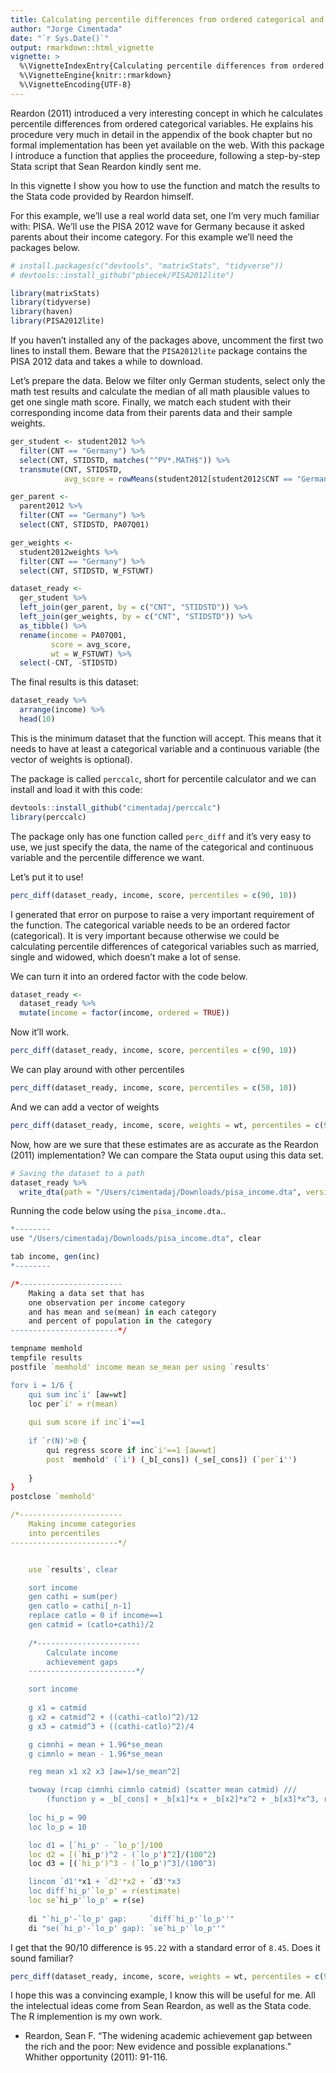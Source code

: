 ```yaml
---
title: Calculating percentile differences from ordered categorical and continuous variables
author: "Jorge Cimentada"
date: "`r Sys.Date()`"
output: rmarkdown::html_vignette
vignette: >
  %\VignetteIndexEntry{Calculating percentile differences from ordered categorical and continuous variables}
  %\VignetteEngine{knitr::rmarkdown}
  %\VignetteEncoding{UTF-8}
---
```


Reardon (2011) introduced a very interesting concept in which he calculates percentile differences from ordered categorical variables. He explains his procedure very much in detail in the appendix of the book chapter but no formal implementation has been yet available on the web. With this package I introduce a function that applies the proceedure, following a step-by-step Stata script that Sean Reardon kindly sent me.

In this vignette I show you how to use the function and match the results to the Stata code provided by Reardon himself.

For this example, we'll use a real world data set, one I'm very much familiar with: PISA. We'll use the PISA 2012 wave for Germany because it asked parents about their income category. For this example we'll need the packages below.

```r
# install.packages(c("devtools", "matrixStats", "tidyverse"))
# devtools::install_github("pbiecek/PISA2012lite")

library(matrixStats)
library(tidyverse)
library(haven)
library(PISA2012lite)
```

If you haven't installed any of the packages above, uncomment the first two lines to install them. Beware that the `PISA2012lite` package contains the PISA 2012 data and takes a while to download.

Let's prepare the data. Below we filter only German students, select only the math test results and calculate the median of all math plausible values to get one single math score. Finally, we match each student with their corresponding income data from their parents data and their sample weights.

```r
ger_student <- student2012 %>%
  filter(CNT == "Germany") %>%
  select(CNT, STIDSTD, matches("^PV*.MATH$")) %>%
  transmute(CNT, STIDSTD,
            avg_score = rowMeans(student2012[student2012$CNT == "Germany", paste0("PV", 1:5, "MATH")]))

ger_parent <-
  parent2012 %>%
  filter(CNT == "Germany") %>%
  select(CNT, STIDSTD, PA07Q01)

ger_weights <-
  student2012weights %>%
  filter(CNT == "Germany") %>%
  select(CNT, STIDSTD, W_FSTUWT)

dataset_ready <-
  ger_student %>%
  left_join(ger_parent, by = c("CNT", "STIDSTD")) %>%
  left_join(ger_weights, by = c("CNT", "STIDSTD")) %>%
  as_tibble() %>%
  rename(income = PA07Q01,
         score = avg_score,
         wt = W_FSTUWT) %>%
  select(-CNT, -STIDSTD)
```

The final results is this dataset:
```r
dataset_ready %>%
  arrange(income) %>%
  head(10)
```

This is the minimum dataset that the function will accept. This means that it needs to have at least a categorical variable and a continuous variable (the vector of weights is optional).

The package is called `perccalc`, short for percentile calculator and we can install and load it with this code:

```r
devtools::install_github("cimentadaj/perccalc")
library(perccalc)
```

The package only has one function called `perc_diff` and it's very easy to use, we just specify the data, the name of the categorical and continuous variable and the percentile difference we want. 

Let's put it to use!

```r
perc_diff(dataset_ready, income, score, percentiles = c(90, 10))
```

I generated that error on purpose to raise a very important requirement of the function. The categorical variable needs to be an ordered factor (categorical). It is very important because otherwise we could be calculating percentile differences of categorical variables such as married, single and widowed, which doesn't make a lot of sense.

We can turn it into an ordered factor with the code below.

```r
dataset_ready <-
  dataset_ready %>%
  mutate(income = factor(income, ordered = TRUE))
```

Now it'll work.

```r
perc_diff(dataset_ready, income, score, percentiles = c(90, 10))
```

We can play around with other percentiles

```r
perc_diff(dataset_ready, income, score, percentiles = c(50, 10))
```

And we can add a vector of weights

```r
perc_diff(dataset_ready, income, score, weights = wt, percentiles = c(90, 10))
```

Now, how are we sure that these estimates are as accurate as the Reardon (2011) implementation? We can compare the Stata ouput using this data set.

```r
# Saving the dataset to a path
dataset_ready %>%
  write_dta(path = "/Users/cimentadaj/Downloads/pisa_income.dta", version = 13)
```

Running the code below using the `pisa_income.dta`..

```r
*--------
use "/Users/cimentadaj/Downloads/pisa_income.dta", clear

tab income, gen(inc)
*--------

/*-----------------------
	Making a data set that has 
	one observation per income category
	and has mean and se(mean) in each category
	and percent of population in the category
------------------------*/

tempname memhold
tempfile results
postfile `memhold' income mean se_mean per using `results'

forv i = 1/6 {
	qui sum inc`i' [aw=wt]
	loc per`i' = r(mean)	
								
	qui sum score if inc`i'==1 
							
	if `r(N)'>0 {
		qui regress score if inc`i'==1 [aw=wt]
		post `memhold' (`i') (_b[_cons]) (_se[_cons]) (`per`i'')
							
	}				
}
postclose `memhold'	

/*-----------------------
	Making income categories
	into percentiles
------------------------*/


	use `results', clear

	sort income
	gen cathi = sum(per)
	gen catlo = cathi[_n-1]
	replace catlo = 0 if income==1
	gen catmid = (catlo+cathi)/2
	
	/*-----------------------
		Calculate income 
		achievement gaps
	------------------------*/

	sort income
	
	g x1 = catmid
	g x2 = catmid^2 + ((cathi-catlo)^2)/12
	g x3 = catmid^3 + ((cathi-catlo)^2)/4

	g cimnhi = mean + 1.96*se_mean
	g cimnlo = mean - 1.96*se_mean

	reg mean x1 x2 x3 [aw=1/se_mean^2] 

	twoway (rcap cimnhi cimnlo catmid) (scatter mean catmid) ///
		(function y = _b[_cons] + _b[x1]*x + _b[x2]*x^2 + _b[x3]*x^3, ran(0 1))	
	
	loc hi_p = 90
	loc lo_p = 10

	loc d1 = [`hi_p' - `lo_p']/100
	loc d2 = [(`hi_p')^2 - (`lo_p')^2]/(100^2)
	loc d3 = [(`hi_p')^3 - (`lo_p')^3]/(100^3)

	lincom `d1'*x1 + `d2'*x2 + `d3'*x3
	loc diff`hi_p'`lo_p' = r(estimate)
	loc se`hi_p'`lo_p' = r(se)
	
	di "`hi_p'-`lo_p' gap:     `diff`hi_p'`lo_p''"
	di "se(`hi_p'-`lo_p' gap): `se`hi_p'`lo_p''"
```

I get that the 90/10 difference is `95.22` with a standard error of `8.45`. Does it sound familiar?

```r
perc_diff(dataset_ready, income, score, weights = wt, percentiles = c(90, 10))
```

I hope this was a convincing example, I know this will be useful for me. All the intelectual ideas come from Sean Reardon, as well as the Stata code. The R implemention is my own work.

- Reardon, Sean F. "The widening academic achievement gap between the rich and the poor: New evidence and possible explanations." Whither opportunity (2011): 91-116.
